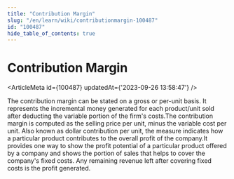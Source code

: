 ```yaml
---
title: "Contribution Margin"
slug: "/en/learn/wiki/contributionmargin-100487"
id: "100487"
hide_table_of_contents: true
---
```



# Contribution Margin

<ArticleMeta id={100487} updatedAt={'2023-09-26 13:58:47'} />
<div className='border-solid border-b border-t-0 my-4 border-[var(--ifm-color-gray-300)]' />

The contribution margin can be stated on a gross or per-unit basis. It represents the incremental money generated for each product/unit sold after deducting the variable portion of the firm's costs.The contribution margin is computed as the selling price per unit, minus the variable cost per unit. Also known as dollar contribution per unit, the measure indicates how a particular product contributes to the overall profit of the company.It provides one way to show the profit potential of a particular product offered by a company and shows the portion of sales that helps to cover the company's fixed costs. Any remaining revenue left after covering fixed costs is the profit generated.
